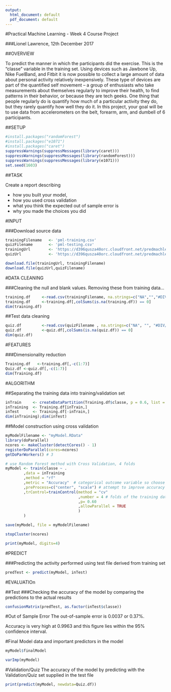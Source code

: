 ---
output:
  html_document: default
  pdf_document: default
---
#Practical Machine Learning - Week 4 Course Project

###Lionel Lawrence, 12th December 2017

##OVERVIEW

To predict the manner in which the participants did the exercise. This is the "classe" variable in the training set. Using devices such as Jawbone Up, Nike FuelBand, and Fitbit it is now possible to collect a large amount of data about personal activity relatively inexpensively. These type of devices are part of the quantified self movement – a group of enthusiasts who take measurements about themselves regularly to improve their health, to find patterns in their behavior, or because they are tech geeks. One thing that people regularly do is quantify how much of a particular activity they do, but they rarely quantify how well they do it. In this project, your goal will be to use data from accelerometers on the belt, forearm, arm, and dumbell of 6 participants. 

##SETUP
```{r}
#install.packages("randomForest")
#install.packages("e1071")
#install.packages("caret")
suppressWarnings(suppressMessages(library(caret)))
suppressWarnings(suppressMessages(library(randomForest)))
suppressWarnings(suppressMessages(library(e1071)))
set.seed(1603)
```


##TASK

Create a report describing

* how you built your model,
* how you used cross validation
* what you think the expected out of sample error is
* why you made the choices you did

#INPUT

###Download source data

```{r}
trainingFilename   <- 'pml-training.csv'
quizFilename       <- 'pml-testing.csv'
trainingUrl        <- 'https://d396qusza40orc.cloudfront.net/predmachlearn/pml-training.csv'
quizUrl            <- 'https://d396qusza40orc.cloudfront.net/predmachlearn/pml-testing.csv'

download.file(trainingUrl, trainingFilename)
download.file(quizUrl,quizFilename)
```


#DATA CLEANING


###Cleaning the null and blank values. Removing these from training data...
```{r}
training.df     <-read.csv(trainingFilename, na.strings=c("NA","","#DIV/0!"))
training.df     <-training.df[,colSums(is.na(training.df)) == 0]
dim(training.df)

```

##Test data cleaning

```{r}
quiz.df         <-read.csv(quizFilename , na.strings=c("NA", "", "#DIV/0!"))
quiz.df         <-quiz.df[,colSums(is.na(quiz.df)) == 0]
dim(quiz.df)
```

#FEATURES

###Dimensionality reduction
```{r}
Training.df   <-training.df[,-c(1:7)]
Quiz.df <-quiz.df[,-c(1:7)]
dim(Training.df)
```

#ALGORITHM

##Separating the training data into training/validation set

```{r}
inTrain     <- createDataPartition(Training.df$classe, p = 0.6, list = FALSE)
inTraining  <- Training.df[inTrain,]
inTest      <- Training.df[-inTrain,]
dim(inTraining);dim(inTest)
```
##Model construction using cross validation

```{r}
myModelFilename <- "myModel.RData"
library(doParallel)
ncores <- makeCluster(detectCores() - 1)
registerDoParallel(cores=ncores)
getDoParWorkers() # 3    

# use Random Forest method with Cross Validation, 4 folds
myModel <- train(classe ~ .
        ,data = inTraining
        ,method = "rf"
        ,metric = "Accuracy"  # categorical outcome variable so choose accuracy
        ,preProcess=c("center", "scale") # attempt to improve accuracy by normalising
        ,trControl=trainControl(method = "cv"
                                ,number = 4 # folds of the training data
                                ,p= 0.60
                                ,allowParallel = TRUE 
                                )
        )

save(myModel, file = myModelFilename)

stopCluster(ncores)
```

```{r}
print(myModel, digits=4)
```

#PREDICT

###Predicting the activity performed using test file derived from training set

```{r}
predTest <- predict(myModel, inTest)
```

#EVALUATIOn

##Test
###Checking the accuracy of the model by comparing the predictions to the actual results

```{r}
confusionMatrix(predTest, as.factor(inTest$classe))
```

#Out of Sample Error
The out-of-sample error is 0.0037 or 0.37%.

Accuracy is very high at 0.9963 and this figure lies within the 95% confidence interval.

#Final Model data and important predictors in the model

```{r}
myModel$finalModel
```
```{r}
varImp(myModel)
```

#Validation/Quiz
The accuracy of the model by predicting with the Validation/Quiz set supplied in the test file

```{r}
print(predict(myModel, newdata=Quiz.df))
```

